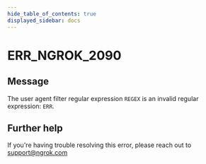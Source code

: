 ```yaml
---
hide_table_of_contents: true
displayed_sidebar: docs
---
```



# ERR_NGROK_2090

## Message

The user agent filter regular expression `REGEX` is an invalid regular expression: `ERR`.

<ErrorDetails error="err_ngrok_2090" />

## Further help

If you're having trouble resolving this error, please reach out to [support@ngrok.com](mailto:support@ngrok.com?subject=Help%20with%20ERR_NGROK_2090)
